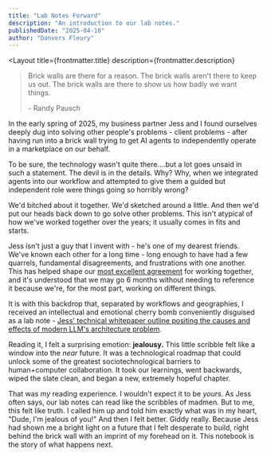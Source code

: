 ```yaml
---
title: "Lab Notes Forward"
description: "An introduction to our lab notes."
publishedDate: "2025-04-10"
author: "Danvers Fleury"
---
```


<Layout 
  title={frontmatter.title}
  description={frontmatter.description}
>

<ArticleHeader
  title={frontmatter.title}
  author={frontmatter.author}
  publishedDate={frontmatter.publishedDate}
/>

<article class="prose">
<blockquote>
<p>Brick walls are there for a reason. The brick walls aren't there to keep us out. The brick walls are there to show us how badly we want things.</p>
<span class="block text-right">- Randy Pausch</span>
</blockquote>

In the early spring of 2025, my business partner Jess and I found ourselves deeply dug into solving other people's problems - client problems - after having run into a brick wall trying to get AI agents to independently operate in a marketplace on our behalf.

To be sure, the technology wasn't quite there….but a lot goes unsaid in such a statement. The devil is in the details. Why? Why, when we integrated agents into our workflow and attempted to give them a guided but independent role were things going so horribly wrong?

We'd bitched about it together. We'd sketched around a little. And then we'd put our heads back down to go solve other problems. This isn't atypical of how we've worked together over the years; it usually comes in fits and starts.

Jess isn't just a guy that I invent with - he's one of my dearest friends. We've known each other for a long time - long enough to have had a few quarrels, fundamental disagreements, and frustrations with one another. This has helped shape our [most excellent agreement](/agrmt) for working together, and it's understood that we may go 6 months without needing to reference it because we're, for the most part, working on different things.

It is with this backdrop that, separated by workflows and geographies, I received an intellectual and emotional cherry bomb conveniently disguised as a lab note - <a href="https://notes.jessmart.in/My+Writings/WorkSquared+Technical+Whitepaper" target="_blank" rel="noopener noreferrer">Jess' technical whitepaper outline positing the causes and effects of modern LLM's architecture problem</a>.

Reading it, I felt a surprising emotion: **jealousy.** This little scribble felt like a window into the _near_ future. It was a technological roadmap that could unlock some of the greatest sociotechnological barriers to human+computer collaboration. It took our learnings, went backwards, wiped the slate clean, and began a new, extremely hopeful chapter.

That was _my_ reading experience. I wouldn't expect it to be _yours_. As Jess often says, our lab notes can read like the scribbles of madmen. But to me, this felt like truth. I called him up and told him exactly what was in my heart, "Dude, I'm jealous of you!" And then I felt better. Giddy really. Because Jess had shown me a bright light on a future that I felt desperate to build, right behind the brick wall with an imprint of my forehead on it. This notebook is the story of what happens next.

</article>

</Layout>
